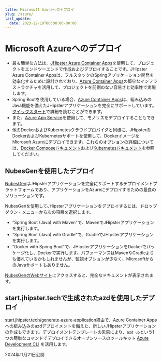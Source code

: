 ```yaml
---
title: Microsoft Azureへのデプロイ
slug: /azure/
last_update:
  date: 2023-12-19T00:00:00-00:00
---
```


# <i class="fa fa-cloud-upload"></i> Microsoft Azureへのデプロイ

- 最も簡単な方法は、[JHipster Azure Container Apps](https://github.com/Azure/generator-jhipster-azure-container-apps)を使用して、プロジェクトをエンドツーエンドで作成およびデプロイすることです。JHipster Azure Container Appsは、フルスタックのSpringアプリケーション開発を効率化するために設計されており、[Azure Container Apps](https://learn.microsoft.com/azure/container-apps/java-overview)の堅牢なインフラストラクチャを活用して、プロジェクトを前例のない容易さと効率性で実現します。
- Spring Bootを使用している場合、[Azure Container Apps](https://azure.microsoft.com/products/container-apps)は、組み込みのJava機能を備えたJHipsterアプリケーションを完全にサポートしています。[クイックスタート](https://learn.microsoft.com/azure/container-apps/java-get-started)で詳細を読むことができます。
- また、[Azure App Service](https://azure.microsoft.com/services/app-service/?WT.mc_id=online-jhipster-judubois)を使用して、モノリスをデプロイすることもできます。
- 他のDockerおよびKubernetesクラウドプロバイダと同様に、JHipsterのDockerおよびKubernetesサポートを使用して、DockerイメージをMicrosoft Azureにデプロイできます。これらのオプションの詳細については、[Docker Composeドキュメント](/docker-compose/)および[Kubernetesドキュメント](/kubernetes/)を参照してください。

<h2>NubesGenを使用したデプロイ</h2>

[NubesGen](https://www.nubesgen.com)はJHipsterアプリケーションを完全にサポートするデプロイメントプラットフォームであり、アプリケーションをAzureにデプロイするための最良のソリューションです。

NubesGenを使用してJHipsterアプリケーションをデプロイするには、ドロップダウン・メニューから次の項目を選択します。

- "Spring Boot (Java) with Maven"で、MavenでJHipsterアプリケーションを実行します。
- "Spring Boot (Java) with Gradle"で、GradleでJHipsterアプリケーションを実行します。
- "Docker with Spring Boot"で、JHipsterアプリケーションをDockerでパッケージ化し、Dockerで実行します。パフォーマンスはMavenやGradleよりも優れているかもしれませんが、監視オプションが少なく、MicrosoftからのJavaサポートもありません。

[NubesGenのWebサイト](https://www.nubesgen.com)にアクセスすると、完全なドキュメントが表示されます。

## start.jhipster.techで生成されたazdを使用したデプロイ

[start.jhipster.tech/generate-azure-application](https://start.jhipster.tech/generate-azure-application)経由で、Azure Container Appsへの組み込みのazdデプロイメントを備えた、新しいJHipsterアプリケーションの作成もできます。デプロイメントテンプレートの恩恵により、`azd up`という1つの簡単なコマンドでデプロイできるオープンソースのツールキット [Azure Development CLI](https://learn.microsoft.com/azure/developer/azure-developer-cli/?WT.mc_id=java-0000-sakriema) を活用します。

2024年11月21日公開